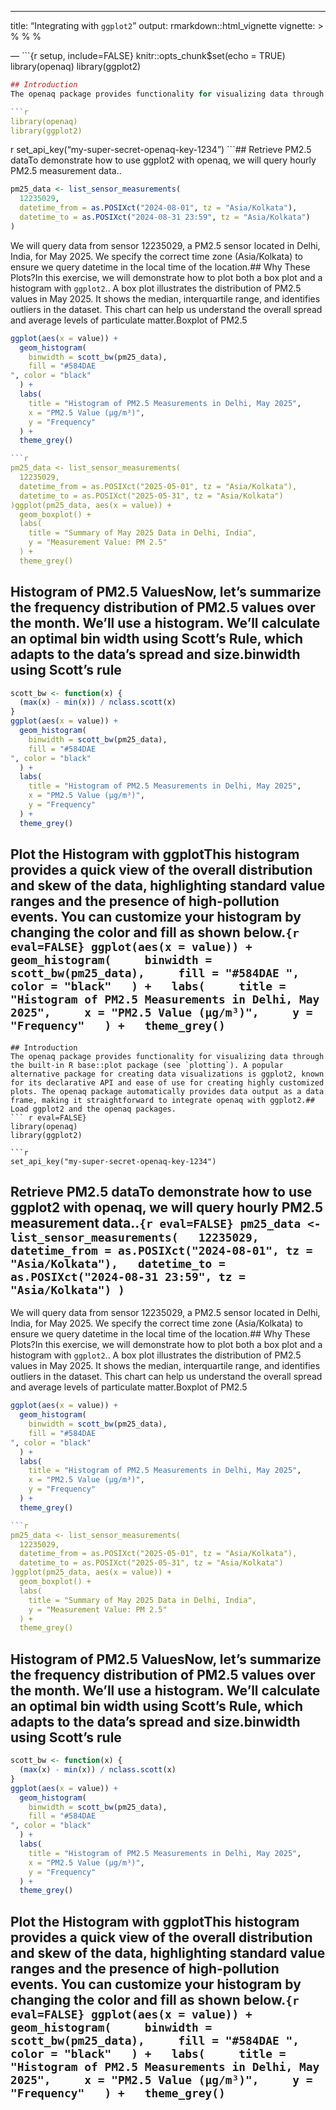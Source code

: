 ---
title: "Integrating with `ggplot2`"
output: rmarkdown::html_vignette
vignette: >
  %\VignetteIndexEntry{Integrating with ggplot2}
  %\VignetteEngine{knitr::rmarkdown}
  %\VignetteEncoding{UTF-8}

--- ```{r setup, include=FALSE}
knitr::opts_chunk$set(echo = TRUE)
library(openaq)
library(ggplot2)

```r
## Introduction
The openaq package provides functionality for visualizing data through the built-in R base::plot package (see `plotting`). A popular alternative package for creating data visualizations is ggplot2, known for its declarative API and ease of use for creating highly customized plots. The openaq package automatically provides data output as a data frame, making it straightforward to integrate openaq with ggplot2.## Load ggplot2 and the openaq packages.

```r
library(openaq)
library(ggplot2)
```
{r eval=FALSE}
set_api_key("my-super-secret-openaq-key-1234")
```## Retrieve PM2.5 dataTo demonstrate how to use ggplot2 with openaq, we will query hourly PM2.5 measurement data..

```r
pm25_data <- list_sensor_measurements(
  12235029,
  datetime_from = as.POSIXct("2024-08-01", tz = "Asia/Kolkata"),
  datetime_to = as.POSIXct("2024-08-31 23:59", tz = "Asia/Kolkata")
)
``` 
We will query data from sensor 12235029, a PM2.5 sensor located in Delhi, India, for May 2025. We specify the correct time zone (Asia/Kolkata) to ensure we query datetime in the local time of the location.## Why These Plots?In this exercise, we will demonstrate how to plot both a box plot and a histogram with `ggplot2`.. A box plot illustrates the distribution of PM2.5 values in May 2025. It shows the median, interquartile range, and identifies outliers in the dataset. This chart can help us understand the overall spread and average levels of particulate matter.Boxplot of PM2.5
``` r
ggplot(aes(x = value)) +
  geom_histogram(
    binwidth = scott_bw(pm25_data),
    fill = "#584DAE
", color = "black"
  ) +
  labs(
    title = "Histogram of PM2.5 Measurements in Delhi, May 2025",
    x = "PM2.5 Value (µg/m³)",
    y = "Frequency"
  ) +
  theme_grey()

```r
pm25_data <- list_sensor_measurements(
  12235029,
  datetime_from = as.POSIXct("2025-05-01", tz = "Asia/Kolkata"),
  datetime_to = as.POSIXct("2025-05-31", tz = "Asia/Kolkata")
)ggplot(pm25_data, aes(x = value)) +
  geom_boxplot() +
  labs(
    title = "Summary of May 2025 Data in Delhi, India",
    y = "Measurement Value: PM 2.5"
  ) +
  theme_grey()
```
## Histogram of PM2.5 ValuesNow, let's summarize the frequency distribution of PM2.5 values over the month. We’ll use a histogram. We'll calculate an optimal bin width using Scott's Rule, which adapts to the data's spread and size.binwidth using Scott's rule
```r
scott_bw <- function(x) {
  (max(x) - min(x)) / nclass.scott(x)
}
ggplot(aes(x = value)) +
  geom_histogram(
    binwidth = scott_bw(pm25_data),
    fill = "#584DAE
", color = "black"
  ) +
  labs(
    title = "Histogram of PM2.5 Measurements in Delhi, May 2025",
    x = "PM2.5 Value (µg/m³)",
    y = "Frequency"
  ) +
  theme_grey()
```
## Plot the Histogram with ggplotThis histogram provides a quick view of the overall distribution and skew of the data, highlighting standard value ranges and the presence of high-pollution events. You can customize your histogram by changing the color and fill as shown below.```{r  eval=FALSE}
ggplot(aes(x = value)) +
  geom_histogram(
    binwidth = scott_bw(pm25_data),
    fill = "#584DAE
", color = "black"
  ) +
  labs(
    title = "Histogram of PM2.5 Measurements in Delhi, May 2025",
    x = "PM2.5 Value (µg/m³)",
    y = "Frequency"
  ) +
  theme_grey()
```


```
## Introduction
The openaq package provides functionality for visualizing data through the built-in R base::plot package (see `plotting`). A popular alternative package for creating data visualizations is ggplot2, known for its declarative API and ease of use for creating highly customized plots. The openaq package automatically provides data output as a data frame, making it straightforward to integrate openaq with ggplot2.## Load ggplot2 and the openaq packages.
``` r eval=FALSE}
library(openaq)
library(ggplot2)

```r
set_api_key("my-super-secret-openaq-key-1234")
```
## Retrieve PM2.5 dataTo demonstrate how to use ggplot2 with openaq, we will query hourly PM2.5 measurement data..```{r eval=FALSE}
pm25_data <- list_sensor_measurements(
  12235029,
  datetime_from = as.POSIXct("2024-08-01", tz = "Asia/Kolkata"),
  datetime_to = as.POSIXct("2024-08-31 23:59", tz = "Asia/Kolkata")
)
``` 
We will query data from sensor 12235029, a PM2.5 sensor located in Delhi, India, for May 2025. We specify the correct time zone (Asia/Kolkata) to ensure we query datetime in the local time of the location.## Why These Plots?In this exercise, we will demonstrate how to plot both a box plot and a histogram with `ggplot2`.. A box plot illustrates the distribution of PM2.5 values in May 2025. It shows the median, interquartile range, and identifies outliers in the dataset. This chart can help us understand the overall spread and average levels of particulate matter.Boxplot of PM2.5

```r
ggplot(aes(x = value)) +
  geom_histogram(
    binwidth = scott_bw(pm25_data),
    fill = "#584DAE
", color = "black"
  ) +
  labs(
    title = "Histogram of PM2.5 Measurements in Delhi, May 2025",
    x = "PM2.5 Value (µg/m³)",
    y = "Frequency"
  ) +
  theme_grey()

```r
pm25_data <- list_sensor_measurements(
  12235029,
  datetime_from = as.POSIXct("2025-05-01", tz = "Asia/Kolkata"),
  datetime_to = as.POSIXct("2025-05-31", tz = "Asia/Kolkata")
)ggplot(pm25_data, aes(x = value)) +
  geom_boxplot() +
  labs(
    title = "Summary of May 2025 Data in Delhi, India",
    y = "Measurement Value: PM 2.5"
  ) +
  theme_grey()
```
## Histogram of PM2.5 ValuesNow, let's summarize the frequency distribution of PM2.5 values over the month. We’ll use a histogram. We'll calculate an optimal bin width using Scott's Rule, which adapts to the data's spread and size.binwidth using Scott's rule

```r
scott_bw <- function(x) {
  (max(x) - min(x)) / nclass.scott(x)
}
ggplot(aes(x = value)) +
  geom_histogram(
    binwidth = scott_bw(pm25_data),
    fill = "#584DAE
", color = "black"
  ) +
  labs(
    title = "Histogram of PM2.5 Measurements in Delhi, May 2025",
    x = "PM2.5 Value (µg/m³)",
    y = "Frequency"
  ) +
  theme_grey()
```
## Plot the Histogram with ggplotThis histogram provides a quick view of the overall distribution and skew of the data, highlighting standard value ranges and the presence of high-pollution events. You can customize your histogram by changing the color and fill as shown below.```{r  eval=FALSE}
ggplot(aes(x = value)) +
  geom_histogram(
    binwidth = scott_bw(pm25_data),
    fill = "#584DAE
", color = "black"
  ) +
  labs(
    title = "Histogram of PM2.5 Measurements in Delhi, May 2025",
    x = "PM2.5 Value (µg/m³)",
    y = "Frequency"
  ) +
  theme_grey()
```

